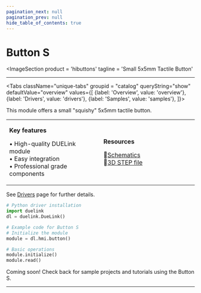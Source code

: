 ```yaml
---
pagination_next: null
pagination_prev: null
hide_table_of_contents: true
---
```



# Button S

<ImageSection
    product = 'hibuttons'
    tagline = 'Small 5x5mm Tactile Button'
></ImageSection>

---

<Tabs className="unique-tabs" groupid = "catalog" queryString="show" defaultValue="overview"
  values={[
    {label: 'Overview', value: 'overview'},
    {label: 'Drivers', value: 'drivers'},
    {label: 'Samples', value: 'samples'},
  ]}>

<TabItem value="overview">

This module offers a small "squishy" 5x5mm tactile button.

<table><td width='50%'>

**Key features**

• High-quality DUELink module<br/>
• Easy integration<br/>
• Professional grade components<br/>

</td><td width='50%'>

**Resources**
 
📄[Schematics](/sch/gdl-hibuttons-a.pdf)<br/>
🔩[3D STEP file](/3d/gdl-hibuttons-a.step)<br/>

</td></table>

</TabItem>

<TabItem value="drivers">

See [Drivers](../../engine/drivers) page for further details.

```python
# Python driver installation
import duelink
dl = duelink.DueLink()

# Example code for Button S
# Initialize the module
module = dl.hmi.button()

# Basic operations
module.initialize()
module.read()
```

</TabItem>

<TabItem value="samples">

Coming soon! Check back for sample projects and tutorials using the Button S.

</TabItem>

</Tabs>

---

<OrderSection
    product = "DUELink Button S A"
    partnumber = "GDL-HIBUTTONS-A"
    price = "$19.99"
/>
